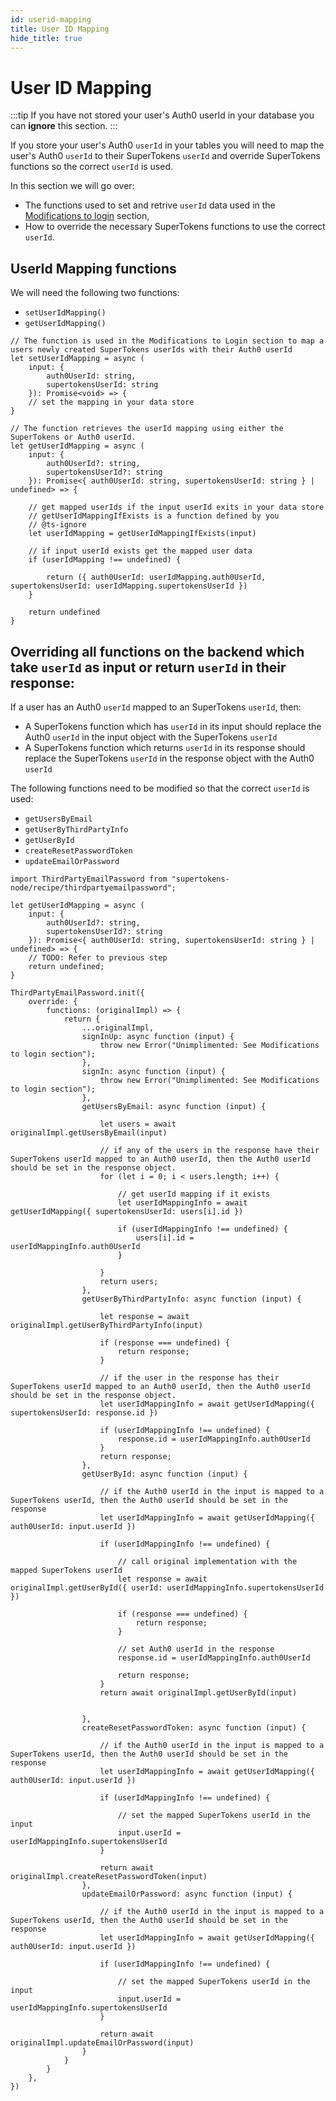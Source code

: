 ```yaml
---
id: userid-mapping
title: User ID Mapping
hide_title: true
---
```


# User ID Mapping

:::tip
If you have not stored your user's Auth0 userId in your database you can **ignore** this section.
:::

If you store your user's Auth0 `userId` in your tables you will need to map the user's Auth0 `userId` to their SuperTokens `userId` and override SuperTokens functions so the correct `userId` is used.

In this section we will go over:
- The functions used to set and retrive `userId` data used in the [Modifications to login](./modifications-to-login) section,
- How to override the necessary SuperTokens functions to use the correct `userId`.

## UserId Mapping functions

We will need the following two functions:

- `setUserIdMapping()`
- `getUserIdMapping()`

```tsx
// The function is used in the Modifications to Login section to map a users newly created SuperTokens userIds with their Auth0 userId
let setUserIdMapping = async (
    input: {
        auth0UserId: string,
        supertokensUserId: string
    }): Promise<void> => {
    // set the mapping in your data store
}

// The function retrieves the userId mapping using either the SuperTokens or Auth0 userId.
let getUserIdMapping = async (
    input: {
        auth0UserId?: string,
        supertokensUserId?: string
    }): Promise<{ auth0UserId: string, supertokensUserId: string } | undefined> => {

    // get mapped userIds if the input userId exits in your data store
    // getUserIdMappingIfExists is a function defined by you
    // @ts-ignore
    let userIdMapping = getUserIdMappingIfExists(input)

    // if input userId exists get the mapped user data
    if (userIdMapping !== undefined) {

        return ({ auth0UserId: userIdMapping.auth0UserId, supertokensUserId: userIdMapping.supertokensUserId })
    }

    return undefined
}
```

## Overriding all functions on the backend which take `userId` as input or return `userId` in their response:

If a user has an Auth0 `userId` mapped to an SuperTokens `userId`, then: 
- A SuperTokens function which has `userId` in its input should replace the Auth0 `userId` in the input object with the SuperTokens `userId`
- A SuperTokens function which returns `userId` in its response should replace the SuperTokens `userId` in the response object with the Auth0 `userId`

The following functions need to be modified so that the correct  `userId` is used:
- `getUsersByEmail`
- `getUserByThirdPartyInfo`
- `getUserById`
- `createResetPasswordToken`
- `updateEmailOrPassword`


```tsx title="Nodejs"
import ThirdPartyEmailPassword from "supertokens-node/recipe/thirdpartyemailpassword";

let getUserIdMapping = async (
    input: {
        auth0UserId?: string,
        supertokensUserId?: string
    }): Promise<{ auth0UserId: string, supertokensUserId: string } | undefined> => {
    // TODO: Refer to previous step
    return undefined;
}

ThirdPartyEmailPassword.init({
    override: {
        functions: (originalImpl) => {
            return {
                ...originalImpl,
                signInUp: async function (input) {
                    throw new Error("Unimplimented: See Modifications to login section");
                },
                signIn: async function (input) {
                    throw new Error("Unimplimented: See Modifications to login section");
                },
                getUsersByEmail: async function (input) {

                    let users = await originalImpl.getUsersByEmail(input)

                    // if any of the users in the response have their SuperTokens userId mapped to an Auth0 userId, then the Auth0 userId should be set in the response object.
                    for (let i = 0; i < users.length; i++) {

                        // get userId mapping if it exists
                        let userIdMappingInfo = await getUserIdMapping({ supertokensUserId: users[i].id })

                        if (userIdMappingInfo !== undefined) {
                            users[i].id = userIdMappingInfo.auth0UserId
                        }

                    }
                    return users;
                },
                getUserByThirdPartyInfo: async function (input) {

                    let response = await originalImpl.getUserByThirdPartyInfo(input)

                    if (response === undefined) {
                        return response;
                    }

                    // if the user in the response has their SuperTokens userId mapped to an Auth0 userId, then the Auth0 userId should be set in the response object.
                    let userIdMappingInfo = await getUserIdMapping({ supertokensUserId: response.id })

                    if (userIdMappingInfo !== undefined) {
                        response.id = userIdMappingInfo.auth0UserId
                    }
                    return response;
                },
                getUserById: async function (input) {

                    // if the Auth0 userId in the input is mapped to a SuperTokens userId, then the Auth0 userId should be set in the response
                    let userIdMappingInfo = await getUserIdMapping({ auth0UserId: input.userId })

                    if (userIdMappingInfo !== undefined) {

                        // call original implementation with the mapped SuperTokens userId
                        let response = await originalImpl.getUserById({ userId: userIdMappingInfo.supertokensUserId })

                        if (response === undefined) {
                            return response;
                        }

                        // set Auth0 userId in the response
                        response.id = userIdMappingInfo.auth0UserId

                        return response;
                    }
                    return await originalImpl.getUserById(input)


                },
                createResetPasswordToken: async function (input) {

                    // if the Auth0 userId in the input is mapped to a SuperTokens userId, then the Auth0 userId should be set in the response
                    let userIdMappingInfo = await getUserIdMapping({ auth0UserId: input.userId })

                    if (userIdMappingInfo !== undefined) {

                        // set the mapped SuperTokens userId in the input
                        input.userId = userIdMappingInfo.supertokensUserId
                    }

                    return await originalImpl.createResetPasswordToken(input)
                },
                updateEmailOrPassword: async function (input) {

                    // if the Auth0 userId in the input is mapped to a SuperTokens userId, then the Auth0 userId should be set in the response
                    let userIdMappingInfo = await getUserIdMapping({ auth0UserId: input.userId })

                    if (userIdMappingInfo !== undefined) {

                        // set the mapped SuperTokens userId in the input
                        input.userId = userIdMappingInfo.supertokensUserId
                    }

                    return await originalImpl.updateEmailOrPassword(input)
                }
            }
        }
    },
})
```
